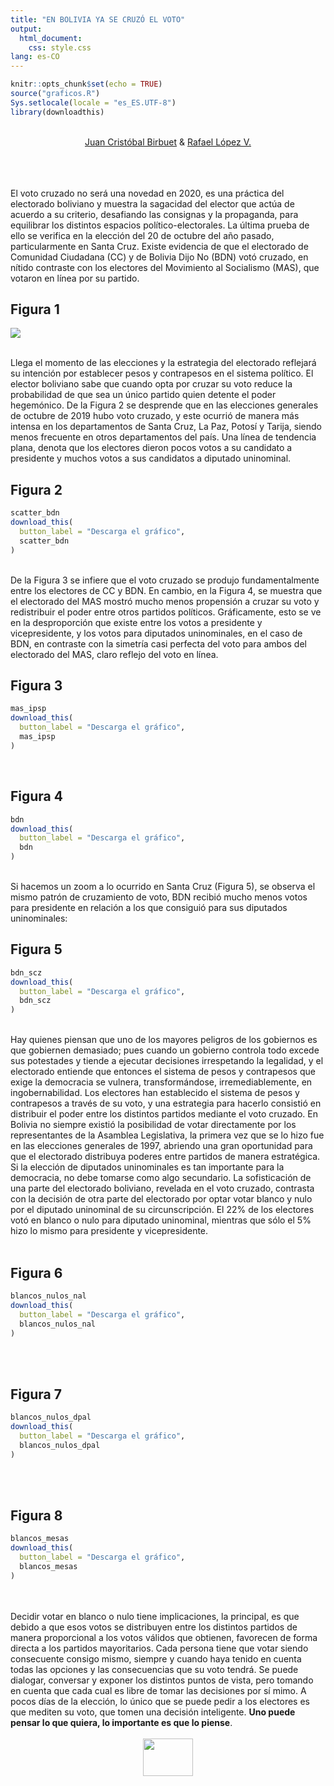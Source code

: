 ```yaml
---
title: "EN BOLIVIA YA SE CRUZÓ EL VOTO"
output: 
  html_document: 
    css: style.css
lang: es-CO
---
```


```r
knitr::opts_chunk$set(echo = TRUE)
source("graficos.R")
Sys.setlocale(locale = "es_ES.UTF-8")
library(downloadthis)
```
<br>
<center>[Juan Cristóbal Birbuet](https://www.linkedin.com/in/juan-cristóbal-birbuet-rosazza-b563208/) & [Rafael López V.](https://rafalopezv.io/about/)</center>
<br>
<br>
<br>
El voto cruzado no será una novedad en 2020, es una práctica del electorado boliviano y muestra la sagacidad del elector que actúa de acuerdo a su criterio, desafiando las consignas y la propaganda, para equilibrar los distintos espacios político-electorales. La última prueba de ello se verifica en la elección del 20 de octubre del año pasado, particularmente en Santa Cruz. Existe evidencia de que el electorado de Comunidad Ciudadana (CC) y de Bolivia Dijo No (BDN) votó cruzado, en nítido contraste con los electores del Movimiento al Socialismo (MAS), que votaron en línea por su partido. <br>

<h2>Figura 1</h2>

![](voto.png)

<br>
Llega el momento de las elecciones y la estrategia del electorado reflejará su intención por establecer pesos y contrapesos en el sistema político. El elector boliviano sabe que cuando opta por cruzar su voto reduce la probabilidad de que sea un único partido quien detente el poder hegemónico. 
De la Figura 2 se desprende que en las elecciones generales de octubre de 2019 hubo voto cruzado, y este ocurrió de manera más intensa en los departamentos de Santa Cruz, La Paz, Potosí y Tarija, siendo menos frecuente en otros departamentos del país. Una línea de tendencia plana, denota que los electores dieron pocos votos a su candidato a presidente y muchos votos a sus candidatos a diputado uninominal.
<br>

<h2>Figura 2</h2>

```r
scatter_bdn
download_this(
  button_label = "Descarga el gráfico",
  scatter_bdn
)
```
<br>
De la Figura 3 se infiere que el voto cruzado se produjo fundamentalmente entre los electores de CC y BDN. En cambio, en la Figura 4, se muestra que el electorado del MAS mostró mucho menos propensión a cruzar su voto y redistribuir el poder entre otros partidos políticos. Gráficamente, esto se ve en la desproporción que existe entre los votos a presidente y vicepresidente, y los votos para diputados uninominales, en el caso de BDN, en contraste con la simetría casi perfecta del voto para ambos del electorado del MAS, claro reflejo del voto en línea.
<br>

<h2>Figura 3</h2>

```r
mas_ipsp
download_this(
  button_label = "Descarga el gráfico",
  mas_ipsp
)
```
<br>

<h2>Figura 4</h2>

```r
bdn
download_this(
  button_label = "Descarga el gráfico",
  bdn
)
```
<br>
Si hacemos un zoom a lo ocurrido en Santa Cruz (Figura 5), se observa el mismo patrón de cruzamiento de voto, BDN recibió mucho menos votos para presidente en relación a los que consiguió para sus diputados uninominales:
<br>

<h2>Figura 5</h2>

```r
bdn_scz
download_this(
  button_label = "Descarga el gráfico",
  bdn_scz
)
```

<br>
Hay quienes piensan que uno de los mayores peligros de los gobiernos es que gobiernen demasiado; pues cuando un gobierno controla todo excede sus potestades y tiende a ejecutar decisiones irrespetando la legalidad, y el electorado entiende que entonces el sistema de pesos y contrapesos que exige la democracia se vulnera, transformándose, irremediablemente, en ingobernabilidad. Los electores han establecido el sistema de pesos y contrapesos a través de su voto, y una estrategia para hacerlo consistió en distribuir el poder entre los distintos partidos mediante el voto cruzado. 
En Bolivia no siempre existió la posibilidad de votar directamente por los representantes de la Asamblea Legislativa, la primera vez que se lo hizo fue en las elecciones generales de 1997, abriendo una gran oportunidad para que el electorado distribuya poderes entre partidos de manera estratégica. 
Si la elección de diputados uninominales es tan importante para la democracia, no debe tomarse como algo secundario. La sofisticación de una parte del electorado boliviano, revelada en el voto cruzado, contrasta con la decisión de otra parte del electorado por optar votar blanco y nulo por el diputado uninominal de su circunscripción. El 22% de los electores votó en blanco o nulo para diputado uninominal, mientras que sólo el 5% hizo lo mismo para presidente y vicepresidente.  
<br>

<h2>Figura 6</h2>

```r
blancos_nulos_nal
download_this(
  button_label = "Descarga el gráfico",
  blancos_nulos_nal
)
```
<br>
<br>

<h2>Figura 7</h2>

```r
blancos_nulos_dpal
download_this(
  button_label = "Descarga el gráfico",
  blancos_nulos_dpal
)
```
<br>
<br>

<h2>Figura 8</h2>

```r
blancos_mesas
download_this(
  button_label = "Descarga el gráfico",
  blancos_mesas
)
```
<br>
<br>
Decidir votar en blanco o nulo tiene implicaciones, la principal, es que debido a que esos votos se distribuyen entre los distintos partidos de manera proporcional a los votos válidos que obtienen, favorecen de forma directa a los partidos mayoritarios.
Cada persona tiene que votar siendo consecuente consigo mismo, siempre y cuando haya tenido en cuenta todas las opciones y las consecuencias que su voto tendrá. Se puede dialogar, conversar y exponer los distintos puntos de vista, pero tomando en cuenta que cada cual es libre de tomar las decisiones por sí mimo. A pocos días de la elección, lo único que se puede pedir a los electores es que mediten su voto, que tomen una decisión inteligente. **Uno puede pensar lo que quiera, lo importante es que lo piense**.
<br>
<br>
<center>[<img src = "github.png"  height="60" width="80">](https://github.com/rafalopezv/voto_cruzado)</center>


